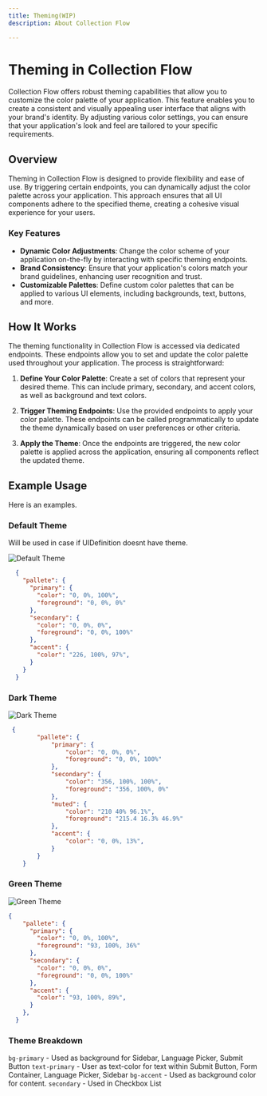 ```yaml
---
title: Theming(WIP)
description: About Collection Flow

---
```


# Theming in Collection Flow

Collection Flow offers robust theming capabilities that allow you to customize the color palette of your application. This feature enables you to create a consistent and visually appealing user interface that aligns with your brand's identity. By adjusting various color settings, you can ensure that your application's look and feel are tailored to your specific requirements.

## Overview

Theming in Collection Flow is designed to provide flexibility and ease of use. By triggering certain endpoints, you can dynamically adjust the color palette across your application. This approach ensures that all UI components adhere to the specified theme, creating a cohesive visual experience for your users.

### Key Features

- **Dynamic Color Adjustments**: Change the color scheme of your application on-the-fly by interacting with specific theming endpoints.
- **Brand Consistency**: Ensure that your application's colors match your brand guidelines, enhancing user recognition and trust.
- **Customizable Palettes**: Define custom color palettes that can be applied to various UI elements, including backgrounds, text, buttons, and more.

## How It Works

The theming functionality in Collection Flow is accessed via dedicated endpoints. These endpoints allow you to set and update the color palette used throughout your application. The process is straightforward:

1. **Define Your Color Palette**: Create a set of colors that represent your desired theme. This can include primary, secondary, and accent colors, as well as background and text colors.

2. **Trigger Theming Endpoints**: Use the provided endpoints to apply your color palette. These endpoints can be called programmatically to update the theme dynamically based on user preferences or other criteria.

3. **Apply the Theme**: Once the endpoints are triggered, the new color palette is applied across the application, ensuring all components reflect the updated theme.

## Example Usage

Here is an examples.

### Default Theme
Will be used in case if UIDefinition doesnt have theme.

![Default Theme](https://cdn.ballerine.io/images/cf-theme2.png)

```json
  {
    "pallete": {
      "primary": {
        "color": "0, 0%, 100%",
        "foreground": "0, 0%, 0%"
      },
      "secondary": {
        "color": "0, 0%, 0%",
        "foreground": "0, 0%, 100%"
      },
      "accent": {
        "color": "226, 100%, 97%",
      }
    }
  }
```


### Dark Theme
![Dark Theme](https://cdn.ballerine.io/images/cf-theme3.png)

```json
 {
        "pallete": {
            "primary": {
                "color": "0, 0%, 0%",
                "foreground": "0, 0%, 100%"
            },
            "secondary": {
                "color": "356, 100%, 100%",
                "foreground": "356, 100%, 0%"
            },
            "muted": {
                "color": "210 40% 96.1%",
                "foreground": "215.4 16.3% 46.9%"
            },
            "accent": {
                "color": "0, 0%, 13%",
            }
        }
    }
```

### Green Theme
![Green Theme](https://cdn.ballerine.io/images/cf-theme1.png)

```json
{
    "pallete": {
      "primary": {
        "color": "0, 0%, 100%",
        "foreground": "93, 100%, 36%"
      },
      "secondary": {
        "color": "0, 0%, 0%",
        "foreground": "0, 0%, 100%"
      },
      "accent": {
        "color": "93, 100%, 89%",
      }
    },
  }
  ```

### Theme Breakdown
`bg-primary` - Used as background for Sidebar, Language Picker, Submit Button
`text-primary` - User as text-color for text within Submit Button, Form Container, Language Picker, Sidebar
`bg-accent` - Used as background color for content.
`secondary` - Used in Checkbox List
